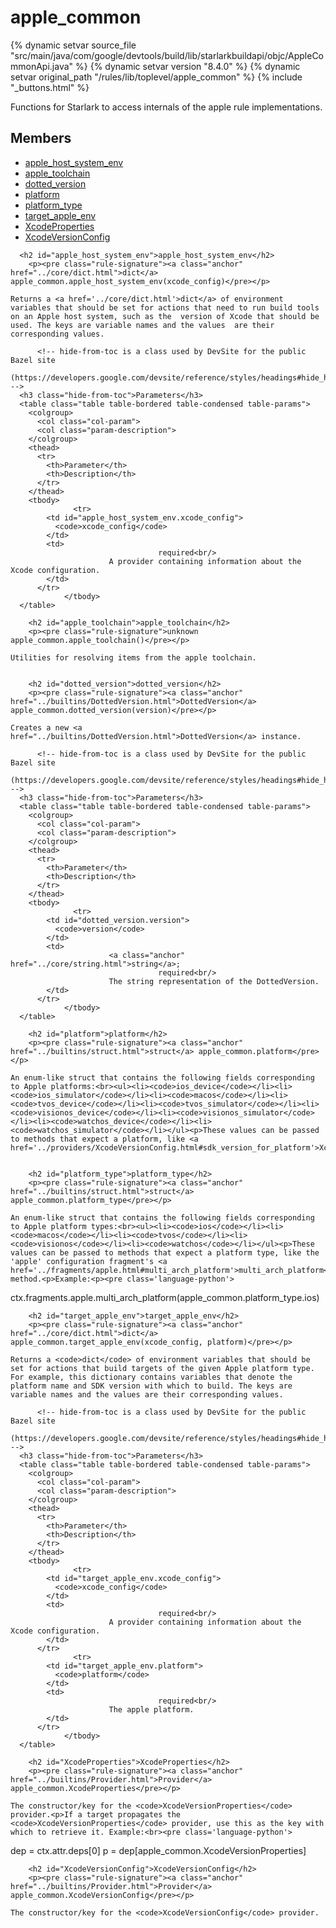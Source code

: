 <html devsite>
<head>
  <meta name="project_path" value="/_project.yaml">
  <meta name="book_path" value="/versions/8.4.0/_book.yaml">
</head>
<body>

<h1 class="page-title" id="modules.apple_common">apple_common</h1>

{% dynamic setvar source_file "src/main/java/com/google/devtools/build/lib/starlarkbuildapi/objc/AppleCommonApi.java" %}
{% dynamic setvar version "8.4.0" %}
{% dynamic setvar original_path "/rules/lib/toplevel/apple_common" %}
{% include "_buttons.html" %}
<!-- {% raw %} -->

Functions for Starlark to access internals of the apple rule implementations.

<h2>Members</h2>
<ul>
    <li>
    <a href="#apple_host_system_env">apple_host_system_env</a>
  </li>
      <li>
    <a href="#apple_toolchain">apple_toolchain</a>
  </li>
      <li>
    <a href="#dotted_version">dotted_version</a>
  </li>
      <li>
    <a href="#platform">platform</a>
  </li>
      <li>
    <a href="#platform_type">platform_type</a>
  </li>
      <li>
    <a href="#target_apple_env">target_apple_env</a>
  </li>
      <li>
    <a href="#XcodeProperties">XcodeProperties</a>
  </li>
      <li>
    <a href="#XcodeVersionConfig">XcodeVersionConfig</a>
  </li>
  </ul>

      <h2 id="apple_host_system_env">apple_host_system_env</h2>
        <p><pre class="rule-signature"><a class="anchor" href="../core/dict.html">dict</a> apple_common.apple_host_system_env(xcode_config)</pre></p>

    Returns a <a href='../core/dict.html'>dict</a> of environment variables that should be set for actions that need to run build tools on an Apple host system, such as the  version of Xcode that should be used. The keys are variable names and the values  are their corresponding values.

          <!-- hide-from-toc is a class used by DevSite for the public Bazel site
      (https://developers.google.com/devsite/reference/styles/headings#hide_headings_from_the_toc) -->
      <h3 class="hide-from-toc">Parameters</h3>
      <table class="table table-bordered table-condensed table-params">
        <colgroup>
          <col class="col-param">
          <col class="param-description">
        </colgroup>
        <thead>
          <tr>
            <th>Parameter</th>
            <th>Description</th>
          </tr>
        </thead>
        <tbody>
                  <tr>
            <td id="apple_host_system_env.xcode_config">
              <code>xcode_config</code>
            </td>
            <td>
                                     required<br/>
                          A provider containing information about the Xcode configuration.
            </td>
          </tr>
                </tbody>
      </table>

        <h2 id="apple_toolchain">apple_toolchain</h2>
        <p><pre class="rule-signature">unknown apple_common.apple_toolchain()</pre></p>

    Utilities for resolving items from the apple toolchain.


        <h2 id="dotted_version">dotted_version</h2>
        <p><pre class="rule-signature"><a class="anchor" href="../builtins/DottedVersion.html">DottedVersion</a> apple_common.dotted_version(version)</pre></p>

    Creates a new <a href="../builtins/DottedVersion.html">DottedVersion</a> instance.

          <!-- hide-from-toc is a class used by DevSite for the public Bazel site
      (https://developers.google.com/devsite/reference/styles/headings#hide_headings_from_the_toc) -->
      <h3 class="hide-from-toc">Parameters</h3>
      <table class="table table-bordered table-condensed table-params">
        <colgroup>
          <col class="col-param">
          <col class="param-description">
        </colgroup>
        <thead>
          <tr>
            <th>Parameter</th>
            <th>Description</th>
          </tr>
        </thead>
        <tbody>
                  <tr>
            <td id="dotted_version.version">
              <code>version</code>
            </td>
            <td>
                          <a class="anchor" href="../core/string.html">string</a>;
                                     required<br/>
                          The string representation of the DottedVersion.
            </td>
          </tr>
                </tbody>
      </table>

        <h2 id="platform">platform</h2>
        <p><pre class="rule-signature"><a class="anchor" href="../builtins/struct.html">struct</a> apple_common.platform</pre></p>

    An enum-like struct that contains the following fields corresponding to Apple platforms:<br><ul><li><code>ios_device</code></li><li><code>ios_simulator</code></li><li><code>macos</code></li><li><code>tvos_device</code></li><li><code>tvos_simulator</code></li><li><code>visionos_device</code></li><li><code>visionos_simulator</code></li><li><code>watchos_device</code></li><li><code>watchos_simulator</code></li></ul><p>These values can be passed to methods that expect a platform, like <a href='../providers/XcodeVersionConfig.html#sdk_version_for_platform'>XcodeVersionConfig.sdk_version_for_platform</a>.


        <h2 id="platform_type">platform_type</h2>
        <p><pre class="rule-signature"><a class="anchor" href="../builtins/struct.html">struct</a> apple_common.platform_type</pre></p>

    An enum-like struct that contains the following fields corresponding to Apple platform types:<br><ul><li><code>ios</code></li><li><code>macos</code></li><li><code>tvos</code></li><li><code>visionos</code></li><li><code>watchos</code></li></ul><p>These values can be passed to methods that expect a platform type, like the 'apple' configuration fragment's <a href='../fragments/apple.html#multi_arch_platform'>multi_arch_platform</a> method.<p>Example:<p><pre class='language-python'>
ctx.fragments.apple.multi_arch_platform(apple_common.platform_type.ios)
</pre>


        <h2 id="target_apple_env">target_apple_env</h2>
        <p><pre class="rule-signature"><a class="anchor" href="../core/dict.html">dict</a> apple_common.target_apple_env(xcode_config, platform)</pre></p>

    Returns a <code>dict</code> of environment variables that should be set for actions that build targets of the given Apple platform type. For example, this dictionary contains variables that denote the platform name and SDK version with which to build. The keys are variable names and the values are their corresponding values.

          <!-- hide-from-toc is a class used by DevSite for the public Bazel site
      (https://developers.google.com/devsite/reference/styles/headings#hide_headings_from_the_toc) -->
      <h3 class="hide-from-toc">Parameters</h3>
      <table class="table table-bordered table-condensed table-params">
        <colgroup>
          <col class="col-param">
          <col class="param-description">
        </colgroup>
        <thead>
          <tr>
            <th>Parameter</th>
            <th>Description</th>
          </tr>
        </thead>
        <tbody>
                  <tr>
            <td id="target_apple_env.xcode_config">
              <code>xcode_config</code>
            </td>
            <td>
                                     required<br/>
                          A provider containing information about the Xcode configuration.
            </td>
          </tr>
                  <tr>
            <td id="target_apple_env.platform">
              <code>platform</code>
            </td>
            <td>
                                     required<br/>
                          The apple platform.
            </td>
          </tr>
                </tbody>
      </table>

        <h2 id="XcodeProperties">XcodeProperties</h2>
        <p><pre class="rule-signature"><a class="anchor" href="../builtins/Provider.html">Provider</a> apple_common.XcodeProperties</pre></p>

    The constructor/key for the <code>XcodeVersionProperties</code> provider.<p>If a target propagates the <code>XcodeVersionProperties</code> provider, use this as the key with which to retrieve it. Example:<br><pre class='language-python'>
dep = ctx.attr.deps[0]
p = dep[apple_common.XcodeVersionProperties]
</pre>


        <h2 id="XcodeVersionConfig">XcodeVersionConfig</h2>
        <p><pre class="rule-signature"><a class="anchor" href="../builtins/Provider.html">Provider</a> apple_common.XcodeVersionConfig</pre></p>

    The constructor/key for the <code>XcodeVersionConfig</code> provider.



</body>
</html>

<!-- {% endraw %} -->
